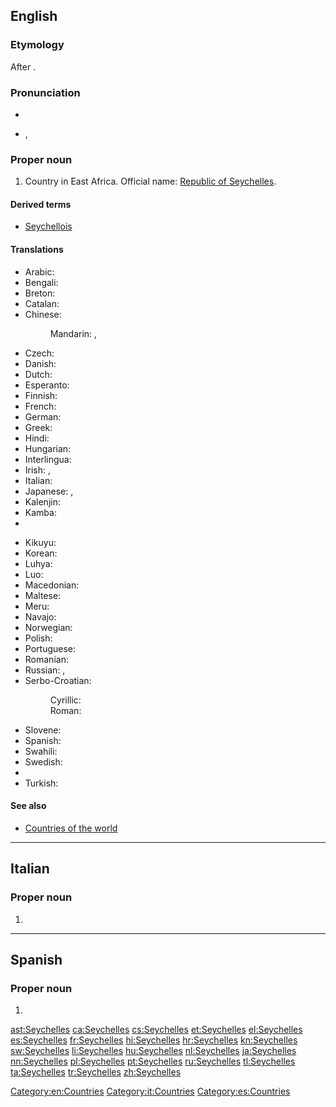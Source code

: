 ==English==
{{wikipedia}}

===Etymology===
After {{w|Jean Moreau de Séchelles}}.

===Pronunciation===
* {{audio|En-us-Seychelles.ogg|Audio (US)}}
* {{a|UK}} {{IPA|/seɪˈʃɛlz/}}, {{X-SAMPA|/seI"SElz/}}

===Proper noun===
{{en-proper noun}}

# Country in East Africa. Official name: [[Republic of Seychelles]].

====Derived terms====
* [[Seychellois]]

====Translations====
{{trans-top|country in East Africa}}
* Arabic: {{t-|ar|سيشيل|m|tr=sišīl}}
* Bengali: {{t-|bn|সেশেল|tr=}}
* Breton: {{t-|br|Sechelez}}
* Catalan: {{t+|ca|Seychelles|f|p}}
* Chinese:
*: Mandarin: {{t-|cmn|塞舌爾|sc=Hani}}, {{t-|cmn|塞舌尔|tr=Sàishé'ěr|sc=Hani}}
* Czech: {{t+|cs|Seychely|p}}
* Danish: {{t-|da|Seychellerne}}
* Dutch: {{t+|nl|Seychellen}}
* Esperanto: {{t-|eo|Sejŝeloj|p}}
* Finnish: {{t+|fi|Seychellit}}
* French: {{t+|fr|Seychelles}}
* German: {{t+|de|Seychellen}}
* Greek: {{t-|el|Σεϋχέλλες|f|p|tr=Seychélles}}
* Hindi: {{t+|hi|सेशेल्स|tr=sēśēls}}
* Hungarian: {{t+|hu|Seychelle-szigetek}}
* Interlingua: {{t-|ia|Seychelles}}
* Irish: {{t-|ga|Séiséil|m|alt=Na Séiséil}}, {{t-|ga|Poblacht na Séiséal|f}}
* Italian: {{t-|it|Seicelle}}
* Japanese: {{t-|ja|セイシェル|tr=Seisheru}}, {{t+|ja|セーシェル|tr=Sēsheru}}
* Kalenjin: {{tø|kln|Shelisheli}}
* Kamba: {{tø|kam|Shelisheli}}
* {{trreq|km}}
{{trans-mid}}
* Kikuyu: {{tø|ki|Shelisheli}}
* Korean: {{t+|ko|세이셸|tr=Seisyel}}
* Luhya: {{tø|luy|Bushelisheli}}
* Luo: {{tø|luo|sishel}}
* Macedonian: {{t-|mk|Сејшели|m|p|tr=Séjšeli}}
* Maltese: {{t-|mt|Sejxell|alt=is-Sejxell}}
* Meru: {{tø|mer|ushelisheli}}
* Navajo: {{tø|nv|Seishel}}
* Norwegian: {{t+|no|Seychellene}}
* Polish: {{t+|pl|Seszele}}
* Portuguese: {{t+|pt|Seicheles}}
* Romanian: {{t-|ro|Seychelles}}
* Russian: {{t-|ru|Сейшелы|f|p|tr=Sejšély}}, {{t-|ru|Сейшельские острова|m|p|tr=Sejšél’skije ostrová}}
* Serbo-Croatian:
*: Cyrillic: {{t-|sh|Сејшели|m|p}}
*: Roman: {{t-|sh|Sejšeli|m|p}}
* Slovene: {{t+|sl|Sejšeli|alt=Sejšéli|m|p}}
* Spanish: {{t+|es|Seychelles|f|p}}
* Swahili: {{t+|sw|Shelisheli}}
* Swedish: {{t+|sv|Seychellerna}}
* {{trreq|th}}
* Turkish: {{t+|tr|Seyşeller|p}}
{{trans-bottom}}

====See also====
* [[Appendix:Countries of the world|Countries of the world]]

[[Category:en:Countries]]

----

==Italian==
{{wikipedia|lang=it}}

===Proper noun===
{{it-proper noun|g=f}} {{p}}

# {{l|en|Seychelles}}

[[Category:it:Countries]]

----

==Spanish==
{{wikipedia|lang=es}}

===Proper noun===
{{es-proper noun|f}}

# {{l|en|Seychelles}}

[[Category:es:Countries]]

[[ast:Seychelles]]
[[ca:Seychelles]]
[[cs:Seychelles]]
[[et:Seychelles]]
[[el:Seychelles]]
[[es:Seychelles]]
[[fr:Seychelles]]
[[hi:Seychelles]]
[[hr:Seychelles]]
[[kn:Seychelles]]
[[sw:Seychelles]]
[[li:Seychelles]]
[[hu:Seychelles]]
[[nl:Seychelles]]
[[ja:Seychelles]]
[[nn:Seychelles]]
[[pl:Seychelles]]
[[pt:Seychelles]]
[[ru:Seychelles]]
[[tl:Seychelles]]
[[ta:Seychelles]]
[[tr:Seychelles]]
[[zh:Seychelles]]